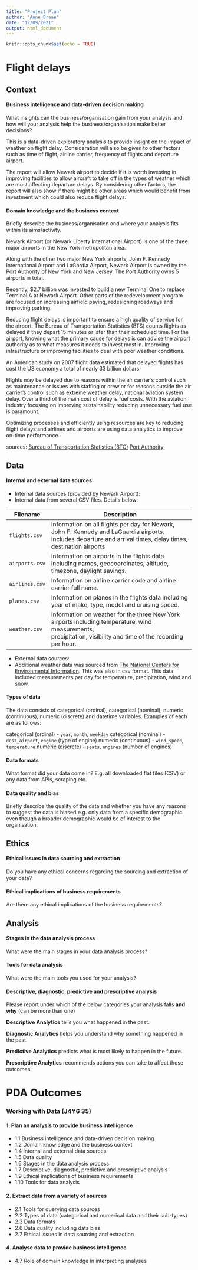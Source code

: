 ```yaml
---
title: "Project Plan"
author: "Anne Braae"
date: "12/09/2021"
output: html_document
---
```


```r
knitr::opts_chunk$set(echo = TRUE)
```

# Flight delays

## Context

#### Business intelligence and data-driven decision making

What insights can the business/organisation gain from your analysis and how will your analysis help the business/organisation make better decisions? 

This is a data-driven exploratory analysis to provide insight on the impact of weather on flight delay. Consideration will also be given to other factors such as time of flight, airline carrier, frequency of flights and departure airport.

The report will allow Newark airport to decide if it is worth investing in improving facilities to allow aircraft to take off in the types of weather which are most affecting departure delays. By considering other factors, the report will also show if there might be other areas which would benefit from investment which could also reduce flight delays.

#### Domain knowledge and the business context

Briefly describe the business/organisation and where your analysis fits within its aims/activity.

Newark Airport (or Newark Liberty International Airport) is one of the three major airports in the New York metropolitan area. 

Along with the other two major New York airports, John F. Kennedy International Airport and LaGardia Airport, Newark Airport is owned by the Port Authority of New York and New Jersey. The Port Authority owns 5 airports in total.

Recently, $2.7 billion was invested to build a new Terminal One to replace Terminal A at Newark Airport. Other parts of the redevelopment program are focused on increasing airfield paving, redesigning roadways and improving parking.

Reducing flight delays is important to ensure a high quality of service for the airport. The Bureau of Transportation Statistics (BTS) counts flights as delayed if they depart 15 minutes or later than their scheduled time. For the airport, knowing what the primary cause for delays is can advise the airport authority as to what measures it needs to invest most in. Improving infrastructure or improving facilities to deal with poor weather conditions.

An American study on 2007 flight data estimated that delayed flights has cost the US economy a total of nearly 33 billion dollars.

Flights may be delayed due to reasons within the air carrier's control such as maintenance or issues with staffing or crew or for reasons outside the air carrier's control such as extreme weather delay, national aviation system delay. Over a third of the main cost of delay is fuel costs. With the aviation industry focusing on improving sustainability reducing unnecessary fuel use is paramount.

Optimizing processes and efficiently using resources are key to reducing flight delays and airlines and airports are using data analytics to improve on-time performance.

sources: 
[Bureau of Transportation Statistics (BTC)](https://www.bts.gov/topics/airlines-and-airports/understanding-reporting-causes-flight-delays-and-cancellations)
[](https://centreforaviation.com/analysis/reports/the-cost-of-delays-late-flights-cost-us-economy-usd33-billion-39215)
[Port Authority](https://www.panynj.gov/airports/en/index.html)

## Data

#### Internal and external data sources

* Internal data sources (provided by Newark Airport):
 - Internal data from several CSV files. Details below: <br />
 
 | Filename       | Description                                                                                                                                                        |
|----------------|--------------------------------------------------------------------------------------------------------------------------------------------------------------------|
| `flights.csv`  | Information on all flights per day for Newark, John F. Kennedy and LaGuardia airports. <br>Includes departure and arrival times, delay times, destination airports |
| `airports.csv` | Information on airports in the flights data including names, geocoordinates, altitude, <br>timezone, daylight savings.                                             |
| `airlines.csv` | Information on airline carrier code and airline carrier full name.                                                                                                 |
| `planes.csv`   | Information on planes in the flights data including year of make, type, model and cruising speed.                                                                  |
| `weather.csv`  | Information on weather for the three New York airports including temperature, wind measurements, <br>precipitation, visibility and time of the recording per hour. |

* External data sources:
- Additional weather data was sourced from [The National Centers for Environmental Information](https://www.ncei.noaa.gov/data/global-hourly/archive/csv/). This was also in csv format.
This data included measurements per day for temperature, precipitation, wind and snow.

#### Types of data

The data consists of categorical (ordinal), categorical (nominal), numeric (continuous), numeric (discrete) and datetime variables. Examples of each are as follows:

categorical (ordinal) - `year`, `month`, `weekday`
categorical (nominal) - `dest_airport`, `engine` (type of engine)
numeric (continuous) - `wind_speed`, `temperature`
numeric (discrete) - `seats`, `engines` (number of engines)


#### Data formats

What format did your data come in? E.g. all downloaded flat files (CSV) or any data from APIs, scraping etc.

#### Data quality and bias

Briefly describe the quality of the data and whether you have any reasons to suggest the data is biased e.g. only data from a specific demographic even though a broader demographic would be of interest to the organisation.

## Ethics

#### Ethical issues in data sourcing and extraction

Do you have any ethical concerns regarding the sourcing and extraction of your data? 

#### Ethical implications of business requirements

Are there any ethical implications of the business requirements?

## Analysis

#### Stages in the data analysis process

What were the main stages in your data analysis process?

#### Tools for data analysis

What were the main tools you used for your analysis?

#### Descriptive, diagnostic, predictive and prescriptive analysis

Please report under which of the below categories your analysis falls **and why** (can be more than one) 

::: {.emphasis}
**Descriptive Analytics** tells you what happened in the past.

**Diagnostic Analytics** helps you understand why something happened in the past.

**Predictive Analytics** predicts what is most likely to happen in the future.

**Prescriptive Analytics** recommends actions you can take to affect those outcomes.
:::


# PDA Outcomes

### Working with Data (J4Y6 35)

#### 1. Plan an analysis to provide business intelligence

-   1.1 Business intelligence and data-driven decision making
-   1.2 Domain knowledge and the business context
-   1.4 Internal and external data sources
-   1.5 Data quality
-   1.6 Stages in the data analysis process
-   1.7 Descriptive, diagnostic, predictive and prescriptive analysis
-   1.9 Ethical implications of business requirements
-   1.10 Tools for data analysis

#### 2. Extract data from a variety of sources

-   2.1 Tools for querying data sources
-   2.2 Types of data (categorical and numerical data and their sub-types)
-   2.3 Data formats
-   2.6 Data quality including data bias
-   2.7 Ethical issues in data sourcing and extraction

#### 4. Analyse data to provide business intelligence

-   4.7 Role of domain knowledge in interpreting analyses

